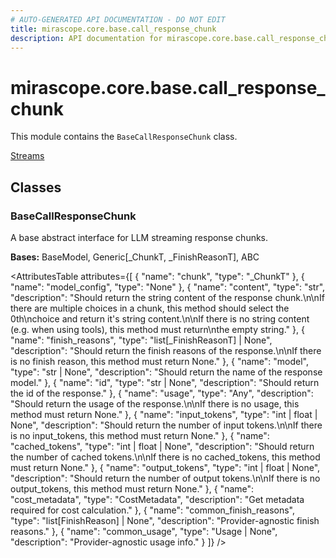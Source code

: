 ```yaml
---
# AUTO-GENERATED API DOCUMENTATION - DO NOT EDIT
title: mirascope.core.base.call_response_chunk
description: API documentation for mirascope.core.base.call_response_chunk
---
```


# mirascope.core.base.call_response_chunk

<ApiType type="Module" />

This module contains the `BaseCallResponseChunk` class.

<Info title="Usage">

[Streams](/docs/mirascope/learn/streams#handling-streamed-responses)

</Info>

## Classes

### BaseCallResponseChunk

<ApiType type="Class" />

A base abstract interface for LLM streaming response chunks.

**Bases:** BaseModel, Generic[_ChunkT, _FinishReasonT], ABC

<AttributesTable
  attributes={[
  {
    "name": "chunk",
    "type": "_ChunkT"
  },
  {
    "name": "model_config",
    "type": "None"
  },
  {
    "name": "content",
    "type": "str",
    "description": "Should return the string content of the response chunk.\n\nIf there are multiple choices in a chunk, this method should select the 0th\nchoice and return it's string content.\n\nIf there is no string content (e.g. when using tools), this method must return\nthe empty string."
  },
  {
    "name": "finish_reasons",
    "type": "list[_FinishReasonT] | None",
    "description": "Should return the finish reasons of the response.\n\nIf there is no finish reason, this method must return None."
  },
  {
    "name": "model",
    "type": "str | None",
    "description": "Should return the name of the response model."
  },
  {
    "name": "id",
    "type": "str | None",
    "description": "Should return the id of the response."
  },
  {
    "name": "usage",
    "type": "Any",
    "description": "Should return the usage of the response.\n\nIf there is no usage, this method must return None."
  },
  {
    "name": "input_tokens",
    "type": "int | float | None",
    "description": "Should return the number of input tokens.\n\nIf there is no input_tokens, this method must return None."
  },
  {
    "name": "cached_tokens",
    "type": "int | float | None",
    "description": "Should return the number of cached tokens.\n\nIf there is no cached_tokens, this method must return None."
  },
  {
    "name": "output_tokens",
    "type": "int | float | None",
    "description": "Should return the number of output tokens.\n\nIf there is no output_tokens, this method must return None."
  },
  {
    "name": "cost_metadata",
    "type": "CostMetadata",
    "description": "Get metadata required for cost calculation."
  },
  {
    "name": "common_finish_reasons",
    "type": "list[FinishReason] | None",
    "description": "Provider-agnostic finish reasons."
  },
  {
    "name": "common_usage",
    "type": "Usage | None",
    "description": "Provider-agnostic usage info."
  }
]}
/>




